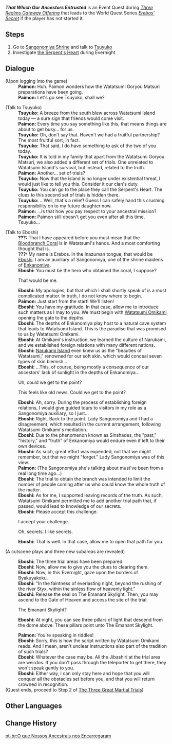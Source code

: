 {{Quest Infobox
|id            = 
|image         = World Quest That Which Our Ancestors Entrusted.png
|type          = World
|region        = Inazuma
|area          = Watatsumi Island
|subarea       = Sangonomiya Shrine
|event_name    = Three Realms Gateway Offering
|summary       = 
|requirement   = Did not complete [[Erebos' Secret]] before the start of [[Three Realms Gateway Offering]]
|startLocation = [[Sangonomiya Shrine]], [[Watatsumi Island]], [[Inazuma]]
|next          = The Three Great Martial Trials
|other         = 
|characters    = Eboshi; Traveler; Tsuyuko; Paimon
}}
'''''That Which Our Ancestors Entrusted''''' is an Event Quest during ''[[Three Realms Gateway Offering]]'' that leads to the World Quest Series ''[[Erebos' Secret]]'' if the player has not started it.

==Steps==
# Go to [[Sangonomiya Shrine]] and talk to [[Tsuyuko]]
# Investigate [[the Serpent's Heart]] during Evernight

==Dialogue==
{{Quest Description|Concerned about the progress of the [[Watatsumi Goryou Matsuri]], you decide to visit Sangonomiya Shrine...}}
{{Dialogue start}}
;(Upon logging into the game)
:'''Paimon:''' Huh. Paimon wonders how the Watatsumi Goryou Matsuri preparations have been going.
:'''Paimon:''' Let's go see Tsuyuko, shall we?

;(Talk to Tsuyuko)
:'''Tsuyuko:''' A breeze from the south blew across Watatsumi Island today &mdash; a sure sign that friends would come visit.
:'''Paimon:''' Every time you say something like this, that means things are about to get busy... for us.
:'''Tsuyuko:''' Oh, don't say that. Haven't we had a fruitful partnership? The most fruitful sort, in fact.
:'''Tsuyuko:''' That said, I do have something to ask of the two of you today.
:'''Tsuyuko:''' It is told in my family that apart from the Watatsumi Goryou Matsuri, we also added a different set of trials. One unrelated to Watatsumi Island's survival, but instead, related to the truth.
:'''Paimon:''' Another... set of trials?
:'''Tsuyuko:''' Now that the island is no longer under existential threat, I would just like to tell you this. Consider it our clan's duty.
:'''Tsuyuko:''' You can go to the place they call the Serpent's Heart. The clues to this second set of trials is hidden there.
:'''Tsuyuko:''' ...Well, that's a relief! Guess I can safely hand this crushing responsibility on to my future daughter now.
:'''Paimon:''' ...Is that how you pay respect to your ancestral mission?
:'''Paimon:''' Paimon still doesn't get you even after all this time, Tsuyuko...

;(Talk to Eboshi)<!-- everything below should be the same as the first part of the World Quest "The Three Great Martial Trials" -->
:'''???:''' That I have appeared before you must mean that the [[Bloodbranch Coral]] is in Watatsumi's hands. And a most comforting thought that is.
:'''???:''' My name is Erebos. In the Inazuman tongue, that would be [[Eboshi]]. I am an auxiliary of Sangonomiya, one of the shrine maidens of [[Enkanomiya]].
:'''Eboshi:''' You must be the hero who obtained the coral, I suppose?
:{{DIcon}} That would be me.
:'''Eboshi:''' My apologies, but that which I shall shortly speak of is a most complicated matter. In truth, I do not know where to begin.
:'''Paimon:''' Just start from the start! We'll listen!
:'''Eboshi:''' You have my gratitude. In that case, allow me to introduce such matters as I may to you. We must begin with [[Orobashi|Watatsumi Omikami]] opening the gate to the depths.
:'''Eboshi:''' The depths of Enkanomiya play host to a natural cave system that leads to Watatsumi Island. This is the paradise that was promised to us by Watatsumi Omikami.
:'''Eboshi:''' At Omikami's instruction, we learned the culture of Narukami, and we established foreign relations with many different nations.
:'''Eboshi:''' [[Narukami Island]] even knew us as the "beauties of Watatsumi," renowned for our soft skin, which would conceal seven types of skin blemish...
:'''Eboshi:''' ...This, of course, being mostly a consequence of our ancestors' lack of sunlight in the depths of Enkanomiya...
:{{DIcon}} Uh, could we get to the point?
:{{DIcon}} This feels like old news. Could we get to the point?
:'''Eboshi:''' Ah, sorry. During the process of establishing foreign relations, I would give guided tours to visitors in my role as a Sangonomiya auxiliary, so I just...
:'''Eboshi:''' Right. Back to the point. Lady Sangonomiya and I had a disagreement, which resulted in the current arrangement, following Watatsumi Omikami's mediation.
:'''Eboshi:''' Due to the phenomenon known as Sinshades, the "past," "history," and "truth" of Enkanomiya would endure even if left to their own devices.
:'''Eboshi:''' As such, great effort was expended, not that we might remember, but that we might "forget." Lady Sangonomiya was of this view.
:'''Paimon:''' (The Sangonomiya she's talking about must've been from a real long time ago...)
:'''Eboshi:''' The trial to obtain the branch was intended to limit the number of people coming after us who could know the whole truth of the matter.
:'''Eboshi:''' As for me, I supported leaving records of the truth. As such, Watatsumi Omikami permitted me to add another trial path that, if passed, would lead to knowledge of our secrets.
:'''Eboshi:''' Please accept this challenge.
:{{DIcon}} I accept your challenge.
:{{DIcon}} Oh, secrets. I like secrets.
:'''Eboshi:''' That is well. In that case, allow me to open that path for you.

;(A cutscene plays and three new subareas are revealed)

:'''Eboshi:''' The three trial areas have been prepared.
:'''Eboshi:''' Now, allow me to give you the clues to clearing them.
:'''Eboshi:''' Now, in this Evernight, gaze upon the borders of Byakuyakoku.
:'''Eboshi:''' "In the faintness of everlasting night, beyond the rushing of the river Styx, within the sinless flow of heavenly light."
:'''Eboshi:''' Release the seal on The Emanant Skylight. Then, you may ascend to the Gate of Heaven and access the site of the trial.
:{{DIcon}} The Emanant Skylight?
<!-- The dialogue commented out below doesn't actually show up. The dialogue should be the same to part 1 of The Three Great Martial Trials. -->
<!-- :'''Eboshi:''' It is one phase of the ritual in which you must display the Reins of Revival that you obtained. It is the highest symbol of authority in Byakuyakoku, and it will grant you passage. -->
:'''Eboshi:''' At night, you can see three pillars of light that descend from the dome above. These pillars point unto The Emanant Skylight.
<!-- :'''Eboshi:''' Take the Reins of Revival there, and you will understand. -->
:'''Paimon:''' You're speaking in riddles!
:'''Eboshi:''' Sorry, this is how the script written by Watatsumi Omikami reads. And I mean, aren't unclear instructions also part of the tradition of such trials?
:'''Eboshi:''' Whatever the case may be. All the Jibashiri at the trial area are weirdos. If you don't pass through the teleporter to get there, they won't speak gently to you.
:'''Eboshi:''' Either way, I can only stay here and hope that you will conquer all the obstacles set before you, and that you will return crowned in recognition.
;(Quest ends, proceed to Step 2 of [[The Three Great Martial Trials]])
{{Dialogue end}}

==Other Languages==
{{Other Languages
|en      = That Which Our Ancestors Entrusted
|zhs     = 御先祖大人的委托
|zhs_rm  = Yù Xiānzǔ Dàrén de Wěituō
|zht     = 御先祖大人的委託
|zht_rm  = Yù Xiānzǔ Dàrén de Wěituō
|zh_tl   = Honorable Ancestors' Entrustment
|ja      = 御先祖様の依頼
|ja_rm   = Go-senzo-sama no Irai
|ja_tl   = Honorable Ancestors' Request
|ko      = 선조님의 의뢰
|ko_rm   = Seonjonim-ui Uiroe
|ko_tl   = Ancestor's Request
|es      = El encargo de nuestros ancestros
|es_tl   = The Commission of Our Ancestors
|fr      = Un devoir confié par nos ancêtres
|fr_tl   = A Duty Entrusted by Our Ancestors
|ru      = Наказ предков
|ru_tl   = Ancestor's Order
|th      = เรื่องที่บรรพบุรุษฝากฝังเอาไว้
|th_rm   = 
|th_tl   = 
|vi      = Ủy Thác Của {{tt|Tổ Tiên|祖先}}
|vi_tl   = Ancestor's Commission <!-- or maybe Ancestor's Entrustment, Ủy Thác and Phó Thác are synonyms -->
|de      = Das, was unsere Vorfahren anvertraut haben
|de_tl   = That Which Our Ancestors Entrusted
|id      = Titipan Leluhur
|id_tl   = Ancestors' Entrusted (Thing)
|pt      = O que Nossos Ancestrais nos Encarregaram
|pt_tl   = 
}}

==Change History==
{{Change History|2.5}}

[[pt-br:O que Nossos Ancestrais nos Encarregaram]]
